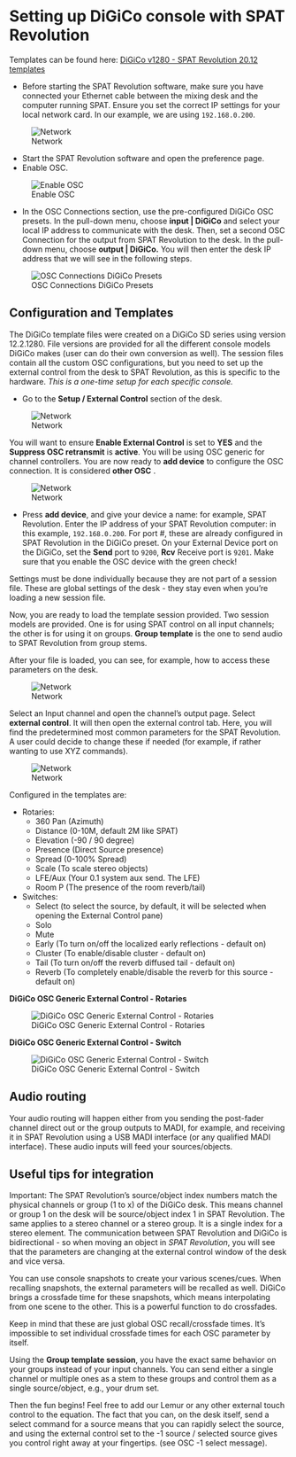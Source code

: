 # Setting up DiGiCo console with SPAT Revolution

Templates can be found here:
[DiGiCo v1280 - SPAT Revolution 20.12 templates](https://public.3.basecamp.com/p/84sDispYRgMSyX1WQVDwMzxT)

* Before starting the SPAT Revolution software, make sure you have connected your Ethernet cable between the mixing desk and the computer running SPAT.
  Ensure you set the correct IP settings for your local network card. In our example, we are using ```192.168.0.200```.

![Network](https://media.githubusercontent.com/media/FLUX-SE/doc_images/main/SpatR/ThirdParty/DigicoNetwork.png)

* Start the SPAT Revolution software and open the preference page.
* Enable OSC.

![Enable OSC](https://media.githubusercontent.com/media/FLUX-SE/doc_images/main/SpatR/Preference/OSCMain.png)

* In the OSC Connections section, use the pre-configured DiGiCo OSC presets.
  In the pull-down menu, choose **input | DiGiCo** and select your local IP address to communicate with the desk.
  Then, set a second OSC Connection for the output from SPAT Revolution to the desk.
  In the pull-down menu, choose **output | DiGiCo.**
  You will then enter the desk IP address that we will see in the following steps.

![OSC Connections DiGiCo Presets](https://media.githubusercontent.com/media/FLUX-SE/doc_images/main/SpatR/ThirdParty/DigicoOSCConnections.png)

## Configuration and Templates

The DiGiCo template files were created on a DiGiCo SD series using version 12.2.1280.
File versions are provided for all the different console models DiGiCo makes (user can do their own conversion as well).
The session files contain all the custom OSC configurations, but you need to set up the external control from the desk to SPAT Revolution, as this is specific to the hardware.
_This is a one-time setup for each specific console._

* Go to the **Setup / External Control** section of the desk.

![Network](https://media.githubusercontent.com/media/FLUX-SE/doc_images/main/SpatR/ThirdParty/DigicoMainMenu.png)

You will want to ensure **Enable External Control** is set to **YES** and the **Suppress OSC retransmit** is **active**.
You will be using OSC generic for channel controllers.
You are now ready to **add device** to configure the OSC connection.
It is considered **other OSC** .

![Network](https://media.githubusercontent.com/media/FLUX-SE/doc_images/main/SpatR/ThirdParty/DigicoExternalControlMenu.png)

* Press **add device**, and give your device a name: for example, SPAT Revolution.
  Enter the IP address of your SPAT Revolution computer: in this example, ```192.168.0.200```.
  For port #, these are already configured in SPAT Revolution in the DiGiCo preset.
  On your External Device port on the DiGiCo, set the **Send** port to ```9200```, **Rcv** Receive port is ```9201```.
  Make sure that you enable the OSC device with the green check!

:::{.callout-note}
Settings must be done individually because they are not part of a session file. These are global settings of the desk - they stay even when you’re loading a new session file.
:::

Now, you are ready to load the template session provided.
Two session models are provided.
One is for using SPAT control on all input channels; the other is for using it on groups.
**Group template** is the one to send audio to SPAT Revolution from group stems.

After your file is loaded, you can see, for example, how to access these parameters on the desk.

![Network](https://media.githubusercontent.com/media/FLUX-SE/doc_images/main/SpatR/ThirdParty/DigicoEnableTrackExternalControl.png)

Select an Input channel and open the channel's output page.
Select **external control**.
It will then open the external control tab.
Here, you will find the predetermined most common parameters for the SPAT Revolution. A user could decide to change these if needed (for example, if rather wanting to use XYZ commands).

![Network](https://media.githubusercontent.com/media/FLUX-SE/doc_images/main/SpatR/ThirdParty/DigicoTrackExternalControl.png)

Configured in the templates are:

- Rotaries:
  - 360 Pan (Azimuth)
  - Distance (0-10M, default 2M like SPAT)
  - Elevation (-90 / 90 degree)
  - Presence (Direct Source presence)
  - Spread (0-100% Spread)
  - Scale (To scale stereo objects)
  - LFE/Aux (Your 0.1 system aux send. The LFE)
  - Room P (The presence of the room reverb/tail)

- Switches:
  - Select (to select the source, by default, it will be selected when opening the External Control pane)
  - Solo
  - Mute
  - Early (To turn on/off the localized early reflections - default on)
  - Cluster (To enable/disable cluster - default on)
  - Tail (To turn on/off the reverb diffused tail - default on)
  - Reverb (To completely enable/disable the reverb for this source - default on)


**DiGiCo OSC Generic External Control - Rotaries**

![DiGiCo OSC Generic External Control - Rotaries
](https://media.githubusercontent.com/media/FLUX-SE/doc_images/main/SpatR/ThirdParty/DigicoExternalControlRotaries.png)

**DiGiCo OSC Generic External Control - Switch**

![DiGiCo OSC Generic External Control - Switch](https://media.githubusercontent.com/media/FLUX-SE/doc_images/main/SpatR/ThirdParty/DigicoExternalControlSwitches.png)

## Audio routing

Your audio routing will happen either from you sending the post-fader channel direct out or the group outputs to MADI, for example, and receiving it in SPAT Revolution using a USB MADI interface (or any qualified MADI interface).
These audio inputs will feed your sources/objects.

## Useful tips for integration

Important: The SPAT Revolution's source/object index numbers match the physical channels or group (1 to x) of the DiGiCo desk.
This means channel or group 1 on the desk will be source/object index 1 in SPAT Revolution.
The same applies to a stereo channel or a stereo group.
It is a single index for a stereo element.
The communication between SPAT Revolution and DiGiCo is bidirectional - so when moving an object in _SPAT Revolution_, you will see that the parameters are changing at the external control window of the desk and vice versa.

You can use console snapshots to create your various scenes/cues.
When recalling snapshots, the external parameters will be recalled as well.
DiGiCo brings a crossfade time for these snapshots, which means interpolating from one scene to the other.
This is a powerful function to do crossfades.

:::{.callout-important}
Keep in mind that these are just global OSC recall/crossfade times. It’s impossible to set individual crossfade times for each OSC parameter by itself.
:::

Using the **Group template session**, you have the exact same behavior on your groups instead of your input channels.
You can send either a single channel or multiple ones as a stem to these groups and control them as a single source/object, e.g., your drum set.

Then the fun begins!
Feel free to add our Lemur or any other external touch control to the equation.
The fact that you can, on the desk itself, send a select command for a source means that you can rapidly select the source, and using the external control set to the -1 source / selected source gives you control right away at your fingertips. (see OSC -1 select message).